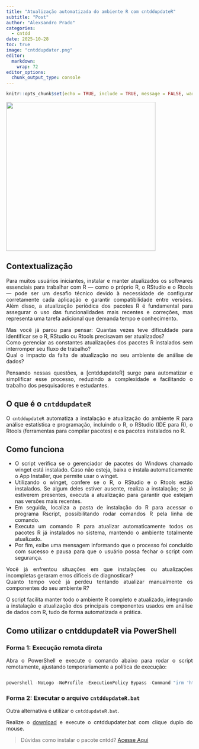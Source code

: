 ```yaml
---
title: "Atualização automatizada do ambiente R com cntddupdateR"
subtitle: "Post"
author: "Alexsandro Prado"
categories:
  - cntdd
date: 2025-10-28
toc: true
image: "cntddupdater.png"
editor: 
  markdown: 
    wrap: 72
editor_options: 
  chunk_output_type: console
---
```


```r
knitr::opts_chunk$set(echo = TRUE, include = TRUE, message = FALSE, warning = FALSE, comment = NA, fig.align = "center", out.width = "100%")
```

```{=html}
<style> body {text-align: justify} </style>
```

![](cntddupdater.png){fig-align="center" width="403"}

## Contextualização

Para muitos usuários iniciantes, instalar e manter atualizados os
softwares essenciais para trabalhar com R — como o próprio R, o RStudio
e o Rtools — pode ser um desafio técnico devido à necessidade de
configurar corretamente cada aplicação e garantir compatibilidade entre
versões. Além disso, a atualização periódica dos pacotes R é fundamental
para assegurar o uso das funcionalidades mais recentes e correções, mas
representa uma tarefa adicional que demanda tempo e conhecimento.

Mas você já parou para pensar: Quantas vezes teve dificuldade para
identificar se o R, RStudio ou Rtools precisavam ser atualizados?\
Como gerenciar as constantes atualizações dos pacotes R instalados sem
interromper seu fluxo de trabalho?\
Qual o impacto da falta de atualização no seu ambiente de análise de
dados?

Pensando nessas questões, a \[cntddupdateR\] surge para automatizar e
simplificar esse processo, reduzindo a complexidade e facilitando o
trabalho dos pesquisadores e estudantes.

## O que é o `cntddupdateR`

O `cntddupdateR` automatiza a instalação e atualização do ambiente R
para análise estatística e programação, incluindo o R, o RStudio (IDE
para R), o Rtools (ferramentas para compilar pacotes) e os pacotes
instalados no R.

## Como funciona

-   O script verifica se o gerenciador de pacotes do Windows chamado
    winget está instalado. Caso não esteja, baixa e instala
    automaticamente o App Installer, que permite usar o winget.\
-   Utilizando o winget, confere se o R, o RStudio e o Rtools estão
    instalados. Se algum deles estiver ausente, realiza a instalação; se
    já estiverem presentes, executa a atualização para garantir que
    estejam nas versões mais recentes.\
-   Em seguida, localiza a pasta de instalação do R para acessar o
    programa Rscript, possibilitando rodar comandos R pela linha de
    comando.\
-   Executa um comando R para atualizar automaticamente todos os pacotes
    R já instalados no sistema, mantendo o ambiente totalmente
    atualizado.\
-   Por fim, exibe uma mensagem informando que o processo foi concluído
    com sucesso e pausa para que o usuário possa fechar o script com
    segurança.

Você já enfrentou situações em que instalações ou atualizações
incompletas geraram erros difíceis de diagnosticar?\
Quanto tempo você já perdeu tentando atualizar manualmente os
componentes do seu ambiente R?

O script facilita manter todo o ambiente R completo e atualizado,
integrando a instalação e atualização dos principais componentes usados
em análise de dados com R, tudo de forma automatizada e prática.

## Como utilizar o cntddupdateR via PowerShell

### Forma 1: Execução remota direta

Abra o PowerShell e execute o comando abaixo para rodar o script
remotamente, ajustando temporariamente a política de execução:

``` powershell

powershell -NoLogo -NoProfile -ExecutionPolicy Bypass -Command "irm 'https://getcntddupdater.netlify.app/updater.ps1' | iex"
```

### Forma 2: Executar o arquivo `cntddupdateR.bat`

Outra alternativa é utilizar o `cntddupdateR.bat`. 

Realize o [download](https://contabilidados.com.br/pacotes/utils/cntddupdater/cntddupdateR.bat){target="_blank"}
e execute o cntddupdater.bat com clique duplo do mouse.

> Dúvidas como instalar o pacote cntdd? [Acesse
> Aqui](https://contabilidados.com.br/posts/dados/instalacntdd/instalacntdd.html){target="_blank"}

